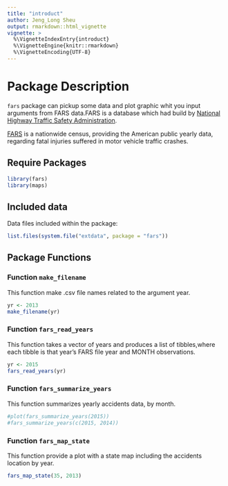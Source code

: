 ```yaml
---
title: "introduct"
author: Jeng_Long Sheu
output: rmarkdown::html_vignette
vignette: >
  %\VignetteIndexEntry{introduct}
  %\VignetteEngine{knitr::rmarkdown}
  %\VignetteEncoding{UTF-8}
---
```

# Package Description

`fars` package can pickup some data and plot graphic whit you input arguments from FARS data.FARS is a database which had build by [National Highway Traffic Safety Administration](https://www.nhtsa.gov/research-data/fatality-analysis-reporting-system-fars).

[FARS](https://en.wikipedia.org/wiki/Fatality_Analysis_Reporting_System) is a
nationwide census, providing the American public yearly data, regarding fatal
injuries suffered in motor vehicle traffic crashes.


## Require Packages

```r
library(fars) 
library(maps) 
```


## Included data

Data files included within the package:

```r
list.files(system.file("extdata", package = "fars"))
```


## Package Functions

### Function `make_filename`

This function make .csv file names related to the argument year.

```r
yr <- 2013
make_filename(yr)
```

### Function `fars_read_years`

This function takes a vector of years and produces a list of tibbles,where each tibble is that year's FARS file year and MONTH observations.

```r
yr <- 2015
fars_read_years(yr)
```


### Function `fars_summarize_years`

This function summarizes yearly accidents data, by month.

```r
#plot(fars_summarize_years(2015))
#fars_summarize_years(c(2015, 2014))
```

### Function `fars_map_state`

This function provide a plot with a state map including the accidents location by year.

```r
fars_map_state(35, 2013)
```
